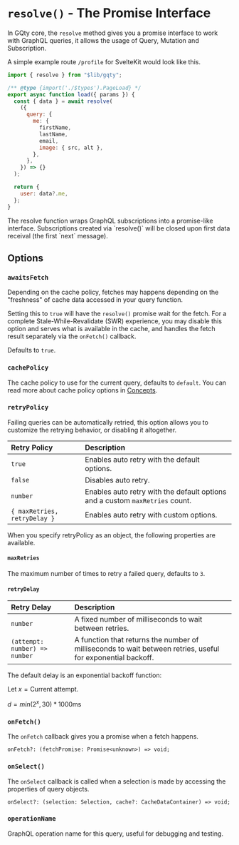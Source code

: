 
# `resolve()` - The Promise Interface

In GQty core, the `resolve` method gives you a promise interface to work with
GraphQL queries, it allows the usage of Query, Mutation and Subscription.

A simple example route `/profile` for SvelteKit would look like this.

```js filename="src/routes/profile/+page.js"
import { resolve } from "$lib/gqty";

/** @type {import('./$types').PageLoad} */
export async function load({ params }) {
  const { data } = await resolve(
    ({
      query: {
        me: {
          firstName,
          lastName,
          email,
          image: { src, alt },
        },
      },
    }) => {}
  );

  return {
    user: data?.me,
  };
}
```

<Alert title="Subscriptions">
  The resolve function wraps GraphQL subscriptions into a promise-like
  interface. Subscriptions created via `resolve()` will be closed upon first
  data receival (the first `next` message).
</Alert>

## Options

### `awaitsFetch`

Depending on the cache policy, fetches may happens depending on the "freshness"
of cache data accessed in your query function.

Setting this to `true` will have the `resolve()` promise wait for the fetch.
For a complete Stale-While-Revalidate (SWR) experience, you may disable this
option and serves what is available in the cache, and handles the fetch result
separately via the `onFetch()` callback.

Defaults to `true`.

### `cachePolicy`

The cache policy to use for the current query, defaults to `default`. You can
read more about cache policy options in [Concepts](/concepts#cache-policy).

### `retryPolicy`

Failing queries can be automatically retried, this option allows you to
customize the retrying behavior, or disabling it altogether.

| Retry Policy                 | Description                                                                  |
| :--------------------------- | :--------------------------------------------------------------------------- |
| `true`                       | Enables auto retry with the default options.                                 |
| `false`                      | Disables auto retry.                                                         |
| `number`                     | Enables auto retry with the default options and a custom `maxRetries` count. |
| `{ maxRetries, retryDelay }` | Enables auto retry with custom options.                                      |

When you specify retryPolicy as an object, the following properties are available.

#### `maxRetries`

The maximum number of times to retry a failed query, defaults to `3`.

#### `retryDelay`

| Retry Delay                   | Description                                                                                                 |
| :---------------------------- | :---------------------------------------------------------------------------------------------------------- |
| `number`                      | A fixed number of milliseconds to wait between retries.                                                     |
| `(attempt: number) => number` | A function that returns the number of milliseconds to wait between retries, useful for exponential backoff. |

The default delay is an exponential backoff function:

$\text{Let } x=\text{Current }\text{attempt}.$

$d = min({2^x}, 30) * 1000\text{ms}$

### `onFetch()`

The `onFetch` callback gives you a promise when a fetch happens.

```tsx
onFetch?: (fetchPromise: Promise<unknown>) => void;
```

### `onSelect()`

The `onSelect` callback is called when a selection is made by accessing
the properties of query objects.

```tsx
onSelect?: (selection: Selection, cache?: CacheDataContainer) => void;
```

### `operationName`

GraphQL operation name for this query, useful for debugging and testing.
